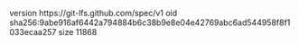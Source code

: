version https://git-lfs.github.com/spec/v1
oid sha256:9abe916af6442a794884b6c38b9e8e04e42769abc6ad544958f8f1033ecaa257
size 11868
